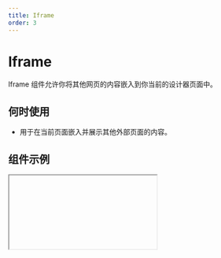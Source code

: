 ```yaml
---
title: Iframe
order: 3
---
```


# Iframe

Iframe 组件允许你将其他网页的内容嵌入到你当前的设计器页面中。

## 何时使用

- 用于在当前页面嵌入并展示其他外部页面的内容。

## 组件示例


<Iframe url="https://www.aliwork.com/developer/iframe-v2?isRenderNav=false" />

## 组件属性

<AttrTable
  dataSource={[
    {
      attr: '标题',
      code: 'title',
      type: 'String',
      demo: '"标题"',
      desc: '',
    },
    {
      attr: 'Iframe地址',
      code: 'src',
      type: 'String',
      demo: '"https://www.aliwork.com/"',
      desc: '用来填写Iframe组件所展示的网页地址链接',
    },
    {
      attr: '高度自适应',
      code: 'autoFit',
      type: 'Boolean',
      demo: 'false',
      desc: '自动调整高度，高度值=窗口高度-顶部留空高度-额外内容区高度',
    },
    {
      attr: '额外内容区高度',
      code: 'extraHeight',
      type: 'Number',
      demo: '0',
      desc: '用来调整Iframe组件内容区的高度',
    },
    {
      attr: '顶部空白高度',
      code: 'offsetTop',
      type: 'Number',
      demo: '0',
      desc: '启动了自适应高度后才生效，确定顶部留下的空白区域的高度',
    }
  ]}
/>
